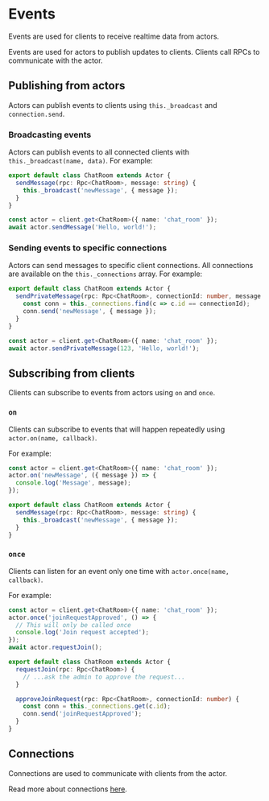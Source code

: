 # Events

Events are used for clients to receive realtime data from actors.

<Info>Events are used for actors to publish updates to clients. Clients call RPCs to communicate with the actor.</Info>

## Publishing from actors

Actors can publish events to clients using `this._broadcast` and `connection.send`.

### Broadcasting events

Actors can publish events to all connected clients with `this._broadcast(name, data)`. For example:

<CodeGroup>

```typescript {{ "title": "chat_room.ts" }}
export default class ChatRoom extends Actor {
  sendMessage(rpc: Rpc<ChatRoom>, message: string) {
    this._broadcast('newMessage', { message });
  }
}
```

```typescript {{ "title": "client.ts" }}
const actor = client.get<ChatRoom>({ name: 'chat_room' });
await actor.sendMessage('Hello, world!');
```

</CodeGroup>

### Sending events to specific connections

Actors can send messages to specific client connections. All connections are available on the `this._connections` array. For example:

<CodeGroup>

```typescript {{ "title": "chat_room.ts" }}
export default class ChatRoom extends Actor {
  sendPrivateMessage(rpc: Rpc<ChatRoom>, connectionId: number, message: string) {
    const conn = this._connections.find(c => c.id == connectionId);
    conn.send('newMessage', { message });
  }
}
```

```typescript {{ "title": "client.ts" }}
const actor = client.get<ChatRoom>({ name: 'chat_room' });
await actor.sendPrivateMessage(123, 'Hello, world!');
```

</CodeGroup>

## Subscribing from clients

Clients can subscribe to events from actors using `on` and `once`.

### `on`

Clients can subscribe to events that will happen repeatedly using `actor.on(name, callback)`.

For example:

<CodeGroup>

```typescript {{ "title": "client.ts" }}
const actor = client.get<ChatRoom>({ name: 'chat_room' });
actor.on('newMessage', ({ message }) => {
  console.log('Message', message);
});
```

```typescript {{ "title": "chat_room.ts" }}
export default class ChatRoom extends Actor {
  sendMessage(rpc: Rpc<ChatRoom>, message: string) {
    this._broadcast('newMessage', { message });
  }
}
```

</CodeGroup>

### `once`

Clients can listen for an event only one time with `actor.once(name, callback)`.

For example:

<CodeGroup>

```typescript {{ "title": "client.ts" }}
const actor = client.get<ChatRoom>({ name: 'chat_room' });
actor.once('joinRequestApproved', () => {
  // This will only be called once
  console.log('Join request accepted');
});
await actor.requestJoin();
```

```typescript {{ "title": "chat_root.ts" }}
export default class ChatRoom extends Actor {
  requestJoin(rpc: Rpc<ChatRoom>) {
    // ...ask the admin to approve the request...
  }

  approveJoinRequest(rpc: Rpc<ChatRoom>, connectionId: number) {
    const conn = this._connections.get(c.id);
    conn.send('joinRequestApproved');
  }
}
```

</CodeGroup>

## Connections

Connections are used to communicate with clients from the actor.

Read more about connections [here](/docs/connections).
